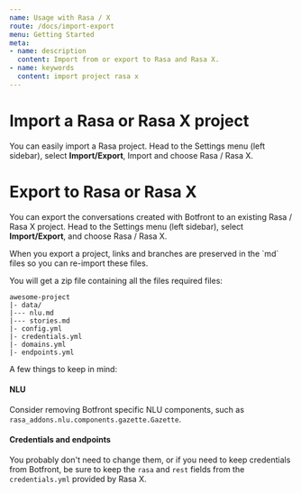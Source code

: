 ```yaml
---
name: Usage with Rasa / X
route: /docs/import-export
menu: Getting Started
meta:
- name: description
  content: Import from or export to Rasa and Rasa X.
- name: keywords
  content: import project rasa x
---
```


# Import a Rasa or Rasa X project

You can easily import a Rasa project. Head to the Settings menu (left sidebar), select **Import/Export**, Import and choose Rasa / Rasa X.

# Export to Rasa or Rasa X

You can export the conversations created with Botfront to an existing Rasa / Rasa X project.
Head to the Settings menu (left sidebar), select **Import/Export**, and choose Rasa / Rasa X.


<Important type="tip">
When you export a project, links and branches are preserved in the `md` files so you can re-import these files.
</Important>

You will get a zip file containing all the files required files:

```
awesome-project
|- data/
|--- nlu.md
|--- stories.md
|- config.yml
|- credentials.yml
|- domains.yml
|- endpoints.yml
```

A few things to keep in mind:

#### NLU

Consider removing Botfront specific NLU components, such as `rasa_addons.nlu.components.gazette.Gazette`.

#### Credentials and endpoints

You probably don't need to change them, or if you need to keep credentials from Botfront, be sure to keep the `rasa` and `rest` fields from the `credentials.yml` provided by Rasa X.
